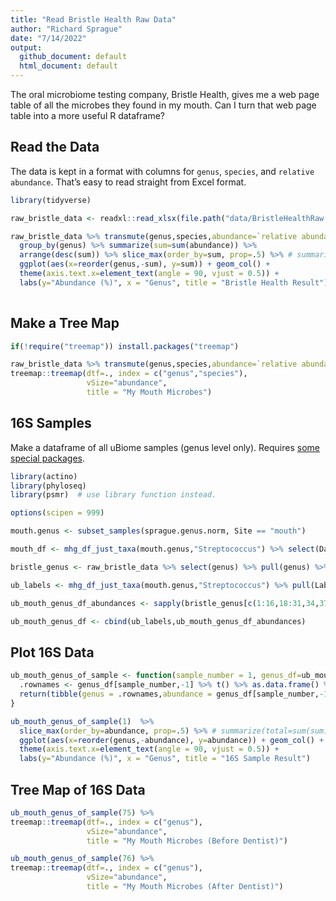 ```yaml
---
title: "Read Bristle Health Raw Data"
author: "Richard Sprague"
date: "7/14/2022"
output:
  github_document: default
  html_document: default
---
```


The oral microbiome testing company, Bristle Health, gives me a web page table of all the microbes they found in my mouth. Can I turn that web page table into a more useful R dataframe?

## Read the Data

The data is kept in a format with columns for `genus`, `species`, and `relative abundance`. That's easy to read straight from Excel format.

```r
library(tidyverse)

raw_bristle_data <- readxl::read_xlsx(file.path("data/BristleHealthRaw.xlsx"))

raw_bristle_data %>% transmute(genus,species,abundance=`relative abundance`/100) %>% 
  group_by(genus) %>% summarize(sum=sum(abundance)) %>%
  arrange(desc(sum)) %>% slice_max(order_by=sum, prop=.5) %>% # summarize(total=sum(sum))# %>% 
  ggplot(aes(x=reorder(genus,-sum), y=sum)) + geom_col() + 
  theme(axis.text.x=element_text(angle = 90, vjust = 0.5)) +
  labs(y="Abundance (%)", x = "Genus", title = "Bristle Health Result")
  
```

## Make a Tree Map

```r
if(!require("treemap")) install.packages("treemap")

raw_bristle_data %>% transmute(genus,species,abundance=`relative abundance`/100) %>% 
treemap::treemap(dtf=., index = c("genus","species"),
                 vSize="abundance",
                 title = "My Mouth Microbes")

```


## 16S Samples

Make a dataframe of all uBiome samples (genus level only). Requires [some special packages](https://github.com/richardsprague/actino). 

```r


library(actino)
library(phyloseq)
library(psmr)  # use library function instead.

options(scipen = 999)

mouth.genus <- subset_samples(sprague.genus.norm, Site == "mouth")

mouth_df <- mhg_df_just_taxa(mouth.genus,"Streptococcus") %>% select(Date,Label,abundance)

bristle_genus <- raw_bristle_data %>% select(genus) %>% pull(genus) %>% unique()

ub_labels <- mhg_df_just_taxa(mouth.genus,"Streptococcus") %>% pull(Label)

ub_mouth_genus_df_abundances <- sapply(bristle_genus[c(1:16,18:31,34,37)],function(x) {mhg_df_just_taxa(mouth.genus,x) %>% pull(abundance)/1000000}) %>% as.data.frame()

ub_mouth_genus_df <- cbind(ub_labels,ub_mouth_genus_df_abundances)

```

## Plot 16S Data

```r

ub_mouth_genus_of_sample <- function(sample_number = 1, genus_df=ub_mouth_genus_df) {
  .rownames <- genus_df[sample_number,-1] %>% t() %>% as.data.frame() %>% rownames() 
  return(tibble(genus = .rownames,abundance = genus_df[sample_number,-1] %>% t() %>% as.vector() ))
}

ub_mouth_genus_of_sample(1)  %>% 
  slice_max(order_by=abundance, prop=.5) %>% # summarize(total=sum(sum))# %>% 
  ggplot(aes(x=reorder(genus,-abundance), y=abundance)) + geom_col() + 
  theme(axis.text.x=element_text(angle = 90, vjust = 0.5)) +
  labs(y="Abundance (%)", x = "Genus", title = "16S Sample Result")
```

## Tree Map of 16S Data

```r

ub_mouth_genus_of_sample(75) %>% 
treemap::treemap(dtf=., index = c("genus"),
                 vSize="abundance",
                 title = "My Mouth Microbes (Before Dentist)")

ub_mouth_genus_of_sample(76) %>% 
treemap::treemap(dtf=., index = c("genus"),
                 vSize="abundance",
                 title = "My Mouth Microbes (After Dentist)")

```
